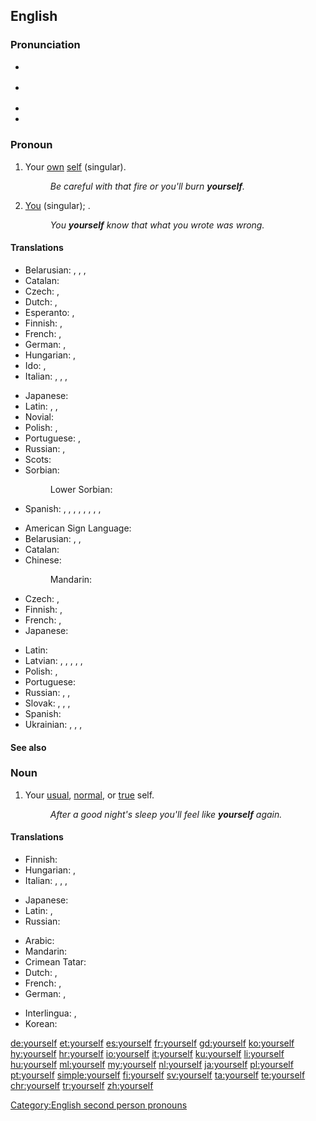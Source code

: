 ==English==

===Pronunciation===
* {{a|RP}} {{IPA|/jɔːˈself/|lang=en}}
* {{a|US}} {{IPA|/jɚˈsɛlf/|/jʊɹˈsɛlf/|lang=en}}
* {{audio|en-us-yourself.ogg|Audio (US)|lang=en}}
* {{rhymes|ɛlf|lang=en}}

===Pronoun===
{{en-pron|desc=referring to the person being spoken to, previously mentioned|the reflexive case of|you}}

# {{context|reflexive|lang=en}} Your [[own]] [[self]] (singular).
#: ''Be careful with that fire or you'll burn '''yourself'''.''
# [[you|You]] (singular); {{non-gloss definition|used emphatically, especially to indicate exclusiveness of the referent's participation in the predicate, i.e., that no one else is involved}}.
#: ''You '''yourself''' know that what you wrote was wrong.''

====Translations====
{{trans-top|(reflexive) your own self}}
* Belarusian: {{t|be|сябе́|sc=Cyrl}} {{qualifier|accusative, genitive}}, {{t|be|[[сябе#Belarusian|сабе́]]|sc=Cyrl}} {{qualifier|dative, locative}}, {{t|be|[[сябе#Belarusian|сабо́й]]|sc=Cyrl}} {{qualifier|instrumental}}, {{t|be|-цца|tr=-cca|sc=Cyrl}} {{qualifier|verb ending}}
* Catalan: {{t|ca|et}}
* Czech: {{t+|cs|se}}, {{t+|cs|sebe}}
* Dutch: {{t+|nl|jijzelf}} {{qualifier|informal}}, {{t+|nl|uzelf}} {{qualifier|formal}}
* Esperanto: {{t+|eo|vi}}, {{t+|eo|vin}}
* Finnish: {{qualifier|informal}} {{t+|fi|itsesi}}, {{qualifier|formal}} {{t+|fi|itsenne}}
* French: {{t+|fr|te}}, {{t+|fr|vous}}
* German: {{t+|de|dich}}, {{t|de|dich selbst}}
* Hungarian: {{t|hu|magad}}, {{t|hu|magadat}}
* Ido: {{t|io|tu ipsa}}, {{t|io|vu ipsa}}
* Italian: {{t|it|te stesso|m-s}}, {{t|it|te stessa|f-s}}, {{t|it|voi stessi|m-p}}, {{t|it|voi stesse|f-p}}
{{trans-mid}}
* Japanese: {{t+|ja|自身|tr=jishin}}
* Latin: {{t|la|tutemet}}, {{t|la|tute}}, {{t|la|vosmet|p}}
* Novial: {{t|nov|vu}}
* Polish: {{t+|pl|się}}, {{t+|pl|siebie}}
* Portuguese: {{t|pt|te}}, {{t|pt|se}}
* Russian: {{t+|ru|себя́}}, {{t+|ru|-ся}}
* Scots: {{t|sco|yersel}}
* Sorbian:
*: Lower Sorbian: {{t|dsb|se}}
* Spanish: {{t+|es|te}}, {{t+|es|ti}}, {{t+|es|se}}, {{t|es|ti mismo}} {{qualifier|tuteo, male}}, {{t|es|ti misma}} {{qualifier|tuteo, female}}, {{t|es|vos mismo}} {{qualifier|voseo, male}}, {{t|es|vos misma}} {{qualifier|voseo, female}}, {{t|es|usted mismo}} {{qualifier|formal, male}}, {{t|es|usted misma}} {{qualifier|formal, female}}
{{trans-bottom}}

{{trans-top|you, used emphatically}}
* American Sign Language: {{t|ase|A@Chesthigh SmallFrontandback}}
* Belarusian: {{t|be|[[ты#Belarusian|ты]] [[сам#Belarusian|сам]]|m|sc=Cyrl}}, {{t|be|[[ты#Belarusian|ты]] [[сам#Belarusian|сама́]]|f|sc=Cyrl}}, {{qualifier|plural or formal}} {{t|be|[[вы#Belarusian|вы]] [[сам#Belarusian|са́мі]]|sc=Cyrl}}
* Catalan: {{t|ca|mateix}}
* Chinese:
*: Mandarin: {{t+|cmn|自己|tr=zìjǐ|sc=Hani}}
* Czech: {{t+|cs|sám}}, {{t|cs|samotný}}
* Finnish: {{qualifier|informal}} {{t|fi|[[sinä]] [[itse]]}}, {{qualifier|formal}} {{t|fi|[[te]] [[itse]]}}
* French: {{t+|fr|toi-même}}, {{t+|fr|vous-même}}
* Japanese: {{t+|ja|自分|tr=じぶん, jibun}}
{{trans-mid}}
* Latin: {{t|la|tute}}
* Latvian: {{t|lv|tu pats|m}}, {{t|lv|tu pati|f}}, {{qualifier|singular formal}} {{t|lv|jūs pats|m}}, {{t|lv|jūs pati|f}}, {{qualifier|plural informal or formal}} {{t|lv|jūs paši|m-p}}, {{t|lv|jūs pašas|f-p}}
* Polish: {{t+|pl|sam|m}}, {{t+|pl|sama|f}}
* Portuguese: {{t|pt|[[você]]/[[tu]] [[mesmo]]|m}}
* Russian: {{t|ru|[[ты#Russian|ты]] [[сам#Russian|са́м]]|m}}, {{t|ru|[[ты#Russian|ты]] [[сам#Russian|сама́]]|f}}, {{qualifier|plural or formal}} {{t|ru|[[вы#Russian|вы]] [[сам#Russian|са́ми]]}}
* Slovak: {{t|sk|ty sám|m}}, {{t|sk|ty sama|f}}, {{t|sk|vy sami}}, {{t|sk|vy same}}
* Spanish: {{t|es|[[tú]] [[mismo]]}}
* Ukrainian: {{t|uk|ти сам|m|sc=Cyrl}}, {{t|uk|ти сама́|f|sc=Cyrl}}, {{qualifier|plural or formal}} {{t|uk|ви сами́|sc=Cyrl}}, {{t|uk|ви самі́|sc=Cyrl}}
{{trans-bottom}}

====See also====
{{English personal pronouns}}

===Noun===
{{en-noun|yourselves}}

# Your [[usual]], [[normal]], or [[true]] self.
#: ''After a good night's sleep you'll feel like '''yourself''' again.''

====Translations====
{{trans-top|your usual, normal, or true self}}
* Finnish: {{t|fi|oma itse|alt=oma itsesi}}
* Hungarian: {{t+|hu|önmaga}}, {{t|hu|saját maga}}
* Italian: {{t|it|te stesso|m-s}}, {{t|it|te stessa|f-s}}, {{t|it|voi stessi|m-p}}, {{t|it|voi stesse|f-p}}
{{trans-mid}}
* Japanese: {{t|ja|本来の自分|tr=honrai no jibun}}
* Latin: {{t|la|tute}}, {{t|la|vosmet|p}}
* Russian: {{t-check|ru|себя́}}<!-- was "[[себя]] in different forms"; yeah... -->
{{trans-bottom}}

{{checktrans-top}}
* Arabic: {{t-check|ar|نَفْسُك}}
* Mandarin: {{t-check|cmn|你自己|tr=nǐ zìjǐ|sc=Hani}}
* Crimean Tatar: {{t-check|crh|özüñ}}
* Dutch: {{t-check|nl|jezelf}}, {{t-check|nl|uzelf}}
* French: {{t-check|fr|toi-même}}, {{t-check|fr|vous-même}}
* German: {{t-check|de|du selbst}}, {{t-check|de|Sie selbst}}
{{trans-mid}}
* Interlingua: {{t-check|ia|te}}, {{t-check|ia|[[tu]] [[ipse]]}} {{attention|ia|2=was "[[tu]] [[ipse]]" - assumed sum-of-parts; if an idiom, remove the wikilinks to the individual words. see [[User:Kephir/gadgets/xte#Translation_fixing]]}}
* Korean: {{t-check|ko|당신 자신|tr=dangsin jasin|sc=Kore}}
{{trans-bottom}}

[[Category:English second person pronouns]]

[[de:yourself]]
[[et:yourself]]
[[es:yourself]]
[[fr:yourself]]
[[gd:yourself]]
[[ko:yourself]]
[[hy:yourself]]
[[hr:yourself]]
[[io:yourself]]
[[it:yourself]]
[[ku:yourself]]
[[li:yourself]]
[[hu:yourself]]
[[ml:yourself]]
[[my:yourself]]
[[nl:yourself]]
[[ja:yourself]]
[[pl:yourself]]
[[pt:yourself]]
[[simple:yourself]]
[[fi:yourself]]
[[sv:yourself]]
[[ta:yourself]]
[[te:yourself]]
[[chr:yourself]]
[[tr:yourself]]
[[zh:yourself]]